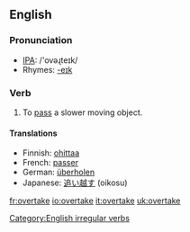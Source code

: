 ==English==
=== Pronunciation ===
*[[w:IPA|IPA]]: /'ovəɻteɪk/
*Rhymes: [[Rhymes:English:-eɪk|-eɪk]]

=== Verb ===
[[Category:English irregular verbs]]
{{en-verb2|'''to overtake'''|'''[[overtakes]]'''|'''[[overtook]]'''|'''[[overtaken]]'''|'''[[overtaking]]'''}}

# To [[pass]] a slower moving object.

==== Translations ====
*Finnish: [[ohittaa]]
*French: [[passer]]
*German: [[überholen]]
*Japanese: [[追い越す]] (oikosu)

[[fr:overtake]]
[[io:overtake]]
[[it:overtake]]
[[uk:overtake]]